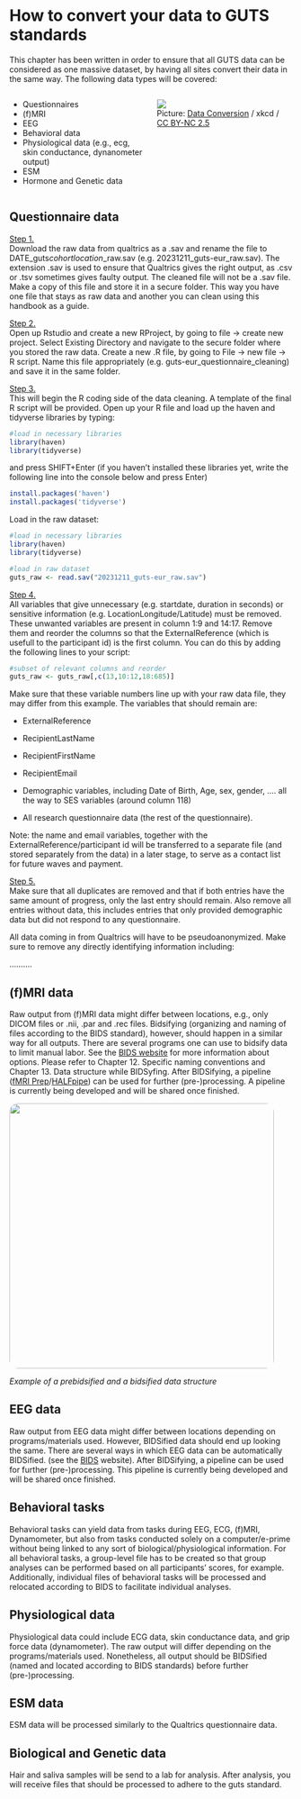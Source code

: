# How to convert your data to GUTS standards

This chapter has been written in order to ensure that all GUTS data can be considered as one massive dataset, by having all sites convert their data in the same way. The following data types will be covered:

::: columns
::: {.column width="50%"}
-   Questionnaires
-   (f)MRI
-   EEG
-   Behavioral data
-   Physiological data (e.g., ecg, skin conductance, dynanometer output)
-   ESM
-   Hormone and Genetic data
:::

::: {.column width="50%"}
![](https://imgs.xkcd.com/comics/data_trap.png)\
Picture: [Data Conversion](https://imgs.xkcd.com/comics/data_trap.png) / xkcd / [CC BY-NC 2.5](https://creativecommons.org/licenses/by-nc/2.5/)
:::
:::

::: {.callout-note collapse="true"}
## Questionnaire data

[Step 1.]{.underline}\
Download the raw data from qualtrics as a .sav and rename the file to DATE_guts*cohortlocation*\_raw.sav (e.g. 20231211_guts-eur_raw.sav). The extension .sav is used to ensure that Qualtrics gives the right output, as .csv or .tsv sometimes gives faulty output. The cleaned file will not be a .sav file.\
Make a copy of this file and store it in a secure folder. This way you have one file that stays as raw data and another you can clean using this handbook as a guide.

[Step 2.]{.underline}\
Open up Rstudio and create a new RProject, by going to file -\> create new project. Select Existing Directory and navigate to the secure folder where you stored the raw data. Create a new .R file, by going to File -\> new file -\> R script. Name this file appropriately (e.g. guts-eur_questionnaire_cleaning) and save it in the same folder.

[Step 3.]{.underline}\
This will begin the R coding side of the data cleaning. A template of the final R script will be provided. Open up your R file and load up the haven and tidyverse libraries by typing:

``` r
#load in necessary libraries
library(haven)
library(tidyverse)
```

and press SHIFT+Enter (if you haven't installed these libraries yet, write the following line into the console below and press Enter)

``` r
install.packages('haven')
install.packages('tidyverse')
```

Load in the raw dataset:

``` r
#load in necessary libraries
library(haven)
library(tidyverse)

#load in raw dataset
guts_raw <- read.sav("20231211_guts-eur_raw.sav")
```

[Step 4.]{.underline}\
All variables that give unnecessary (e.g. startdate, duration in seconds) or sensitive information (e.g. LocationLongitude/Latitude) must be removed. These unwanted variables are present in column 1:9 and 14:17. Remove them and reorder the columns so that the ExternalReference (which is usefull to the participant id) is the first column. You can do this by adding the following lines to your script:

``` r
#subset of relevant columns and reorder
guts_raw <- guts_raw[,c(13,10:12,18:685)]
```

Make sure that these variable numbers line up with your raw data file, they may differ from this example. The variables that should remain are:

-   ExternalReference

-   RecipientLastName

-   RecipientFirstName

-   RecipientEmail

-   Demographic variables, including Date of Birth, Age, sex, gender, .... all the way to SES variables (around column 118)

-   All research questionnaire data (the rest of the questionnaire).

Note: the name and email variables, together with the ExternalReference/participant id will be transferred to a separate file (and stored separately from the data) in a later stage, to serve as a contact list for future waves and payment.

[Step 5.]{.underline}\
Make sure that all duplicates are removed and that if both entries have the same amount of progress, only the last entry should remain. Also remove all entries without data, this includes entries that only provided demographic data but did not respond to any questionnaire.

All data coming in from Qualtrics will have to be pseudoanonymized. Make sure to remove any directly identifying information including:

..........
:::

::: {.callout-note collapse="true"}
# (f)MRI data

Raw output from (f)MRI data might differ between locations, e.g., only DICOM files or .nii, .par and .rec files. Bidsifying (organizing and naming of files according to the BIDS standard), however, should happen in a similar way for all outputs. There are several programs one can use to bidsify data to limit manual labor. See the [BIDS website](https://bids.neuroimaging.io/benefits.html#converters) for more information about options. Please refer to Chapter 12. Specific naming conventions and Chapter 13. Data structure while BIDSyfing. After BIDSifying, a pipeline ([fMRI Prep](https://fmriprep.org/en/stable/)/[HALFpipe](https://github.com/HALFpipe/HALFpipe)) can be used for further (pre-)processing. A pipeline is currently being developed and will be shared once finished.

![](images/bids-dir-ex.png){#bids-dir-ex style="border-radius: 15px;" width="471"}

*Example of a prebidsified and a bidsified data structure*
:::

::: {.callout-note collapse="true"}
# EEG data

Raw output from EEG data might differ between locations depending on programs/materials used. However, BIDSified data should end up looking the same. There are several ways in which EEG data can be automatically BIDSified. (see the [BIDS](https://bids.neuroimaging.io/benefits.html#converters) website). After BIDSifying, a pipeline can be used for further (pre-)processing. This pipeline is currently being developed and will be shared once finished.
:::

::: {.callout-note collapse="true"}
# Behavioral tasks

Behavioral tasks can yield data from tasks during EEG, ECG, (f)MRI, Dynamometer, but also from tasks conducted solely on a computer/e-prime without being linked to any sort of biological/physiological information. For all behavioral tasks, a group-level file has to be created so that group analyses can be performed based on all participants' scores, for example. Additionally, individual files of behavioral tasks will be processed and relocated according to BIDS to facilitate individual analyses.
:::

::: {.callout-note collapse="true"}
# Physiological data

Physiological data could include ECG data, skin conductance data, and grip force data (dynamometer). The raw output will differ depending on the programs/materials used. Nonetheless, all output should be BIDSified (named and located according to BIDS standards) before further (pre-)processing.
:::

::: {.callout-note collapse="true"}
# ESM data

ESM data will be processed similarly to the Qualtrics questionnaire data.
:::

::: {.callout-note collapse="true"}
# Biological and Genetic data

Hair and saliva samples will be send to a lab for analysis. After analysis, you will receive files that should be processed to adhere to the guts standard.
:::

